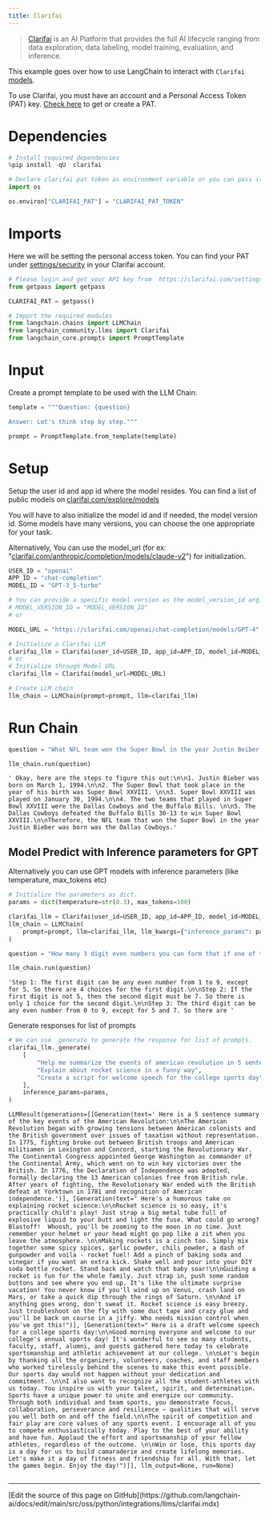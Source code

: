 ```yaml
---
title: Clarifai
---
```


>[Clarifai](https://www.clarifai.com/) is an AI Platform that provides the full AI lifecycle ranging from data exploration, data labeling, model training, evaluation, and inference.

This example goes over how to use LangChain to interact with `Clarifai` [models](https://clarifai.com/explore/models).

To use Clarifai, you must have an account and a Personal Access Token (PAT) key.
[Check here](https://clarifai.com/settings/security) to get or create a PAT.

# Dependencies

```python
# Install required dependencies
%pip install -qU  clarifai
```

```python
# Declare clarifai pat token as environment variable or you can pass it as argument in clarifai class.
import os

os.environ["CLARIFAI_PAT"] = "CLARIFAI_PAT_TOKEN"
```

# Imports

Here we will be setting the personal access token. You can find your PAT under [settings/security](https://clarifai.com/settings/security) in your Clarifai account.

```python
# Please login and get your API key from  https://clarifai.com/settings/security
from getpass import getpass

CLARIFAI_PAT = getpass()
```

```python
# Import the required modules
from langchain.chains import LLMChain
from langchain_community.llms import Clarifai
from langchain_core.prompts import PromptTemplate
```

# Input

Create a prompt template to be used with the LLM Chain:

```python
template = """Question: {question}

Answer: Let's think step by step."""

prompt = PromptTemplate.from_template(template)
```

# Setup

Setup the user id and app id where the model resides. You can find a list of public models on [clarifai.com/explore/models](https://clarifai.com/explore/models)

You will have to also initialize the model id and if needed, the model version id. Some models have many versions, you can choose the one appropriate for your task.

Alternatively, You can use the model_url (for ex: "[clarifai.com/anthropic/completion/models/claude-v2](https://clarifai.com/anthropic/completion/models/claude-v2)") for initialization.

```python
USER_ID = "openai"
APP_ID = "chat-completion"
MODEL_ID = "GPT-3_5-turbo"

# You can provide a specific model version as the model_version_id arg.
# MODEL_VERSION_ID = "MODEL_VERSION_ID"
# or

MODEL_URL = "https://clarifai.com/openai/chat-completion/models/GPT-4"
```

```python
# Initialize a Clarifai LLM
clarifai_llm = Clarifai(user_id=USER_ID, app_id=APP_ID, model_id=MODEL_ID)
# or
# Initialize through Model URL
clarifai_llm = Clarifai(model_url=MODEL_URL)
```

```python
# Create LLM chain
llm_chain = LLMChain(prompt=prompt, llm=clarifai_llm)
```

# Run Chain

```python
question = "What NFL team won the Super Bowl in the year Justin Beiber was born?"

llm_chain.run(question)
```

```output
' Okay, here are the steps to figure this out:\n\n1. Justin Bieber was born on March 1, 1994.\n\n2. The Super Bowl that took place in the year of his birth was Super Bowl XXVIII. \n\n3. Super Bowl XXVIII was played on January 30, 1994.\n\n4. The two teams that played in Super Bowl XXVIII were the Dallas Cowboys and the Buffalo Bills. \n\n5. The Dallas Cowboys defeated the Buffalo Bills 30-13 to win Super Bowl XXVIII.\n\nTherefore, the NFL team that won the Super Bowl in the year Justin Bieber was born was the Dallas Cowboys.'
```

## Model Predict with Inference parameters for GPT

Alternatively you can use GPT models with inference parameters (like temperature, max_tokens etc)

```python
# Initialize the parameters as dict.
params = dict(temperature=str(0.3), max_tokens=100)
```

```python
clarifai_llm = Clarifai(user_id=USER_ID, app_id=APP_ID, model_id=MODEL_ID)
llm_chain = LLMChain(
    prompt=prompt, llm=clarifai_llm, llm_kwargs={"inference_params": params}
)
```

```python
question = "How many 3 digit even numbers you can form that if one of the digits is 5 then the following digit must be 7?"

llm_chain.run(question)
```

```output
'Step 1: The first digit can be any even number from 1 to 9, except for 5. So there are 4 choices for the first digit.\n\nStep 2: If the first digit is not 5, then the second digit must be 7. So there is only 1 choice for the second digit.\n\nStep 3: The third digit can be any even number from 0 to 9, except for 5 and 7. So there are '
```

Generate responses for list of prompts

```python
# We can use _generate to generate the response for list of prompts.
clarifai_llm._generate(
    [
        "Help me summarize the events of american revolution in 5 sentences",
        "Explain about rocket science in a funny way",
        "Create a script for welcome speech for the college sports day",
    ],
    inference_params=params,
)
```

```output
LLMResult(generations=[[Generation(text=' Here is a 5 sentence summary of the key events of the American Revolution:\n\nThe American Revolution began with growing tensions between American colonists and the British government over issues of taxation without representation. In 1775, fighting broke out between British troops and American militiamen in Lexington and Concord, starting the Revolutionary War. The Continental Congress appointed George Washington as commander of the Continental Army, which went on to win key victories over the British. In 1776, the Declaration of Independence was adopted, formally declaring the 13 American colonies free from British rule. After years of fighting, the Revolutionary War ended with the British defeat at Yorktown in 1781 and recognition of American independence.')], [Generation(text=" Here's a humorous take on explaining rocket science:\n\nRocket science is so easy, it's practically child's play! Just strap a big metal tube full of explosive liquid to your butt and light the fuse. What could go wrong? Blastoff!  Whoosh, you'll be zooming to the moon in no time. Just remember your helmet or your head might go pop like a zit when you leave the atmosphere. \n\nMaking rockets is a cinch too. Simply mix together some spicy spices, garlic powder, chili powder, a dash of gunpowder and voila - rocket fuel! Add a pinch of baking soda and vinegar if you want an extra kick. Shake well and pour into your DIY soda bottle rocket. Stand back and watch that baby soar!\n\nGuiding a rocket is fun for the whole family. Just strap in, push some random buttons and see where you end up. It's like the ultimate surprise vacation! You never know if you'll wind up on Venus, crash land on Mars, or take a quick dip through the rings of Saturn. \n\nAnd if anything goes wrong, don't sweat it. Rocket science is easy breezy. Just troubleshoot on the fly with some duct tape and crazy glue and you'll be back on course in a jiffy. Who needs mission control when you've got this!")], [Generation(text=" Here is a draft welcome speech for a college sports day:\n\nGood morning everyone and welcome to our college's annual sports day! It's wonderful to see so many students, faculty, staff, alumni, and guests gathered here today to celebrate sportsmanship and athletic achievement at our college. \n\nLet's begin by thanking all the organizers, volunteers, coaches, and staff members who worked tirelessly behind the scenes to make this event possible. Our sports day would not happen without your dedication and commitment. \n\nI also want to recognize all the student-athletes with us today. You inspire us with your talent, spirit, and determination. Sports have a unique power to unite and energize our community. Through both individual and team sports, you demonstrate focus, collaboration, perseverance and resilience – qualities that will serve you well both on and off the field.\n\nThe spirit of competition and fair play are core values of any sports event. I encourage all of you to compete enthusiastically today. Play to the best of your ability and have fun. Applaud the effort and sportsmanship of your fellow athletes, regardless of the outcome. \n\nWin or lose, this sports day is a day for us to build camaraderie and create lifelong memories. Let's make it a day of fitness and friendship for all. With that, let the games begin. Enjoy the day!")]], llm_output=None, run=None)
```

```python

```

---

<Callout icon="pen-to-square" iconType="regular">
  [Edit the source of this page on GitHub](https://github.com/langchain-ai/docs/edit/main/src/oss/python/integrations/llms/clarifai.mdx)
</Callout>
